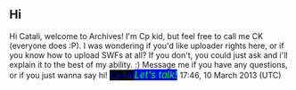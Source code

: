 ==Hi==
Hi Catali, welcome to Archives! I'm Cp kid, but feel free to call me CK (everyone does :P). I was wondering if you'd like uploader rights here, or if you know how to upload SWFs at all? If you don't, you could just ask and i'll explain it to the best of my ability. :) Message me if you have any questions, or if you just wanna say hi! <big><font face="comic sans ms">[[User:Cp kid|<span style="color:blue;background:black">'' Cp kid ''</span>]]</font>[[User talk:Cp kid|<span style="color:lime;background:blue">'' Let's talk! ''</span>]] </big> 17:46, 10 March 2013 (UTC)
